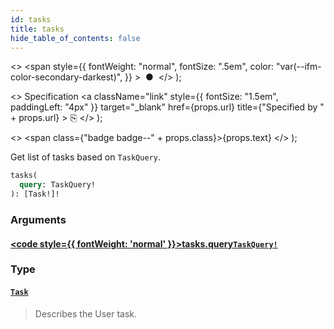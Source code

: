 ```yaml
---
id: tasks
title: tasks
hide_table_of_contents: false
---
```


  <>
    <span
      style={{
        fontWeight: "normal",
        fontSize: ".5em",
        color: "var(--ifm-color-secondary-darkest)",
      }}
    >
      &nbsp;●&nbsp;
    </span>
  </>
);

  <>
    Specification
    <a
      className="link"
      style={{ fontSize: "1.5em", paddingLeft: "4px" }}
      target="_blank"
      href={props.url}
      title={"Specified by " + props.url}
    >
      ⎘
    </a>
  </>
);

  <>
    <span class={"badge badge--" + props.class}>{props.text}</span>
  </>
);

Get list of tasks based on `TaskQuery`.

```graphql
tasks(
  query: TaskQuery!
): [Task!]!
```

### Arguments

#### [<code style={{ fontWeight: 'normal' }}>tasks.<b>query</b></code>](#)<Bullet />[`TaskQuery!`](/docs/apis-tools/tasklist-api/inputs/task-query) <Badge class="secondary" text="non-null"/> <Badge class="secondary" text="input"/>

>

### Type

#### [`Task`](/docs/apis-tools/tasklist-api/objects/task) <Badge class="secondary" text="object"/>

> Describes the User task.
